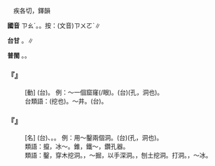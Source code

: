 
=={{ruby|鑿|ㄗㄠˊ}}==

　疾各切，鐸韻

'''國音''' <rt>ㄗㄠˊ</rt>。{{ruby|(語)|ㄗㄠˇ}}。按：(文音)<rt>ㄗㄨㄛˋ</rt>∥

'''台甘''' {{ruby|(文)|ㄘㆦㆶ ͘}}。{{ruby|(語)|ㄘㄚㆶ ͘}}∥

'''普閩''' {{ruby|(文)|ㄗㆦㆶ ͘}}。{{ruby|(白)|ㄘㄚㆶ ͘}}。

    

==='''『{{ruby|鑿|ㄗㄠˊ}}』'''===
: [動] (台){{ruby|鑿|ㄘㄚㆶ ͘}}。 例：～一個窟窿(/眼)。(台){{ruby|鑿|ㄘㄚㆶ ͘}}{{ruby|一|ㄐㄧㆵ ͘}}{{ruby|個|ㆤˊ}}{{ruby|空|ㄎㄤ}}(孔，洞也)。
:台類語：{{ruby|摀|ㆦˋ}}(挖也)。～井。(台){{ruby|掘|ㄍㄨㆵ ͘}}{{ruby|井|ㄗㆥˋ}}{{ruby|/|ㄐㆪˋ}}。
:
    

==='''『{{ruby|鑿|ㄗㄠˊ}}{{ruby|子|·ㄗˇ}}』'''===
: [名] (台){{ruby|挖|ㆦˋ}}{{ruby|槽|ㄗㄜˊ}}、{{ruby|扑|ㄆㄚㆷ}}{{ruby|空|ㄎㄤ}}{{ruby|丌|ㆤ}}{{ruby|工|ㄍㄤ}}{{ruby|具|ㄍㄨ˫}}。{{ruby|鑿|ㄘㄚㆶ ͘}}{{ruby|仔|ㄚ}}。 例：用～鑿兩個洞。(台){{ruby|用|ㄧㆲ˫}}{{ruby|鑿|ㄘㄚㆶ ͘}}{{ruby|仔|ㄚ}}{{ruby|鑿|ㄘㄚㆶ ͘}}{{ruby|二|ㄋㆭ˫}}{{ruby|個|ㆤˊ}}{{ruby|空|ㄎㄤ}}(孔，洞也)。
:類語：攛，冰～。錐，鐵～，鑽孔器。
:
:類語：鑿，穿木挖洞。{{ruby|挖|ㄨㄚ}}，～掘，以手深洞。{{ruby|掘|ㄐㄩㄝˊ}}，刨土挖洞。打洞。{{ruby|<mark>&#xf8f79;</mark>|ㄘㄨㄢ}}，～冰。
:
    
